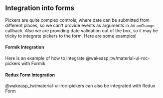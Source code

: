 
<PageMeta title="Form integration" />

## Integration into forms

Pickers are quite complex controls, where date can be submitted
from different places, so we can't provide events as arguments in
an `onChange` callback. Also we are providing date validation out of
the box, so it may be tricky to integrate pickers to the form.
Here are some examples!

<Ad />

#### Formik Integration

Here is an example of how to integrate @wakeasp_tw/material-ui-roc-pickers with Formik

<Example source={FormikExample} />

#### Redux Form Integration

@wakeasp_tw/material-ui-roc-pickers can also be integrated with Redux Form

<Example source={ReduxFormExample} />
